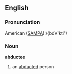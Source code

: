 ==English==
===Pronunciation===
American ([[SAMPA]]):\{bdV'kti"\
===Noun===
'''abductee'''
#an [[abducted]] person